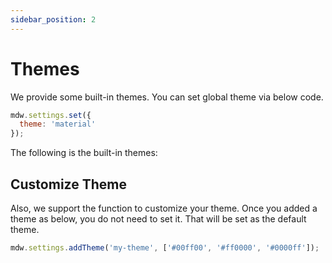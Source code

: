 ```yaml
---
sidebar_position: 2
---
```


# Themes

We provide some built-in themes. You can set global theme via below code.

```js
mdw.settings.set({
  theme: 'material'
});
```

The following is the built-in themes:

<mdw-themes></mdw-themes>

## Customize Theme

Also, we support the function to customize your theme. Once you added a theme as below, you do not need to set it.
That will be set as the default theme.

```js
mdw.settings.addTheme('my-theme', ['#00ff00', '#ff0000', '#0000ff']);
```